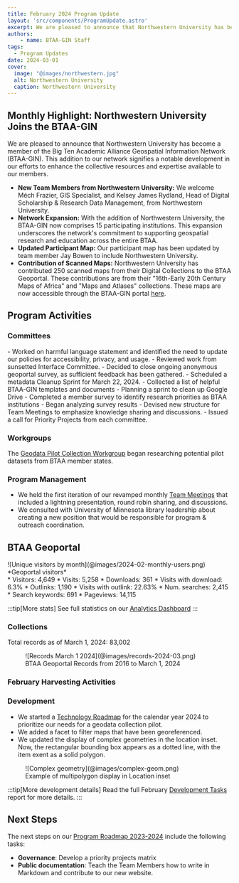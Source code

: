 ```yaml
---
title: February 2024 Program Update
layout: 'src/components/ProgramUpdate.astro'
excerpt: We are pleased to announce that Northwestern University has become a member of the Big Ten Academic Alliance Geospatial Information Network (BTAA-GIN). This addition to our network signifies a notable development in our efforts to enhance the collective resources and expertise available to our members.
authors:
    - name: BTAA-GIN Staff
tags:
  - Program Updates
date: 2024-03-01
cover:
  image: "@images/northwestern.jpg"
  alt: Northwestern University
  caption: Northwestern University
---
```


<div class="monthly-highlight">

## Monthly Highlight: Northwestern University Joins the BTAA-GIN

We are pleased to announce that Northwestern University has become a member of the Big Ten Academic Alliance Geospatial Information Network (BTAA-GIN). This addition to our network signifies a notable development in our efforts to enhance the collective resources and expertise available to our members.


*   **New Team Members from Northwestern University:** We welcome Méch Frazier, GIS Specialist, and Kelsey James Rydland, Head of Digital Scholarship & Research Data Management, from Northwestern University. 
*   **Network Expansion:** With the addition of Northwestern University, the BTAA-GIN now comprises 15 participating institutions. This expansion underscores the network's commitment to supporting geospatial research and education across the entire BTAA.
*   **Updated Participant Map:** Our participant map has been updated by team member Jay Bowen to include Northwestern University.
*   **Contribution of Scanned Maps:** Northwestern University has contributed 250 scanned maps from their Digital Collections to the BTAA Geoportal. These contributions are from their "16th-Early 20th Century Maps of Africa" and "Maps and Atlases" collections. These maps are now accessible through the BTAA-GIN portal [here](https://geo.btaa.org/?f%5Bdct_isPartOf_sm%5D%5B%5D=15d-01).

</div>

## Program Activities

### Committees

<CardGrid>
  <Card title="TECHnology">
    - Worked on harmful language statement and identified the need to update our policies for accessibility, privacy, and usage.
    - Reviewed work from sunsetted Interface Committee.
    - Decided to close ongoing anonymous geoportal survey, as sufficient feedback has been gathered.
    - Scheduled a metadata Cleanup Sprint for March 22, 2024.
  </Card>

  <Card title="Community Engagement">
    - Collected a list of helpful BTAA-GIN templates and documents
    - Planning a sprint to clean up Google Drive
  </Card>

  <Card title="Knowledge">
    - Completed a member survey to identify research priorities as BTAA institutions
    - Began analyzing survey results
  </Card>

  <Card title="Coordination">
    - Devised new structure for Team Meetings to emphasize knowledge sharing and discussions.
    - Issued a call for Priority Projects from each committee.
  </Card>
</CardGrid>



### Workgroups

The [Geodata Pilot Collection Workgroup](https://docs.google.com/document/d/1yVwFRsQSxGC1zbrOSFMIAU872AuBGgpowt9fGwxcnJc/edit?usp=sharing) began researching potential pilot datasets from BTAA member states.

### Program Management

* We held the first iteration of our revamped monthly [Team Meetings](https://z.umn.edu/b1g-team) that included a lightning presentation, round robin sharing, and discussions.
* We consulted with University of Minnesota library leadership about creating a new position that would be responsible for program & outreach coordination.


## BTAA Geoportal 

<TwoThirdsLayout>
<div slot="left">
![Unique visitors by month](@images/2024-02-monthly-users.png)
*Geoportal visitors*
</div>
<div slot="right">
<div class="compact-list">
* Visitors:	4,649
* Visits: 5,258
* Downloads:	 361
* Visits with download:	 6.3%
* Outlinks: 1,190	
* Visits with outlink: 22.63%
* Num. searches: 2,415
* Search keywords: 691
* Pageviews: 14,115
</div>
</div>
</TwoThirdsLayout>


:::tip[More stats]
See full statistics on our [Analytics Dashboard](https://tableau.umn.edu/t/UL/views/BTAAGeoportalusageMatomo/Monthlycharts?%3Aembed=y&%3AisGuestRedirectFromVizportal=y)
:::


### Collections

<p class="records-total">Total records as of March 1, 2024: 83,002</p>

<figure markdown="span">
  ![Records March 1 2024](@images/records-2024-03.png)
  <figcaption>BTAA Geoportal Records from 2016 to March 1, 2024</figcaption>
</figure>


### February Harvesting Activities

<Table
  src="src/tables/harvests_2024-02.csv"
    columns={[
    { key: "Task",   width: "50%", filter: "text",  wrap: "nowrap",  render: "markdown" },
    { key: "Records added",  width: "25%", filter: "text"},
    { key: "Records retired",   width: "25%", filter: "text" },
  ]}
/>

### Development

* We started a [Technology Roadmap](https://github.com/orgs/geobtaa/projects/17) for the calendar year 2024 to prioritize our needs for a geodata collection pilot.
* We added a facet to filter maps that have been georeferenced.
* We updated the display of complex geometries in the location inset. Now, the rectangular bounding box appears as a dotted line, with the item exent as a solid polygon.

<figure markdown="span">
  ![Complex geometry](@images/complex-geom.png)
  <figcaption>Example of multipolygon display in Location inset</figcaption>
</figure>


:::tip[More development details]
Read the full February [Development Tasks](https://docs.google.com/document/d/1jJouG9WfDrCxxiPXkwknH-zKVGlq5rQv5l7pJMFrCaY/edit) report for more details.
:::


## Next Steps

The next steps on our [Program Roadmap 2023-2024](https://github.com/orgs/geobtaa/projects/10) include the following tasks:

- **Governance**:  Develop a priority projects matrix
- **Public documentation**: Teach the Team Members how to write in Markdown and contribute to our new website.

